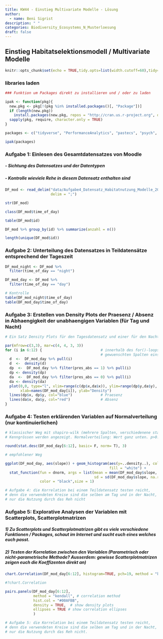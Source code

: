 ```yaml
---
title: KW44 - Einstieg Multivariate Modelle - Lösung
author:
  - name: Beni Sigrist
description: " "
categories: Biodiversity_Ecosystems_N_Musterloesung
draft: false
---
```


## Einstieg Habitatselektionsmodell / Multivariate Modelle

```r
knitr::opts_chunk$set(echo = TRUE,tidy.opts=list(width.cutoff=60),tidy=TRUE)
```

### libraries laden

```r
### Funktion um Packages direkt zu installieren und / oder zu laden

ipak <- function(pkg){
  new.pkg <- pkg[!(pkg %in% installed.packages()[, "Package"])]
  if (length(new.pkg)) 
    install.packages(new.pkg, repos = "http://cran.us.r-project.org", dependencies = TRUE)
  sapply(pkg, require, character.only = TRUE)
}

packages <- c("tidyverse", "PerformanceAnalytics", "pastecs", "psych", "car")

ipak(packages)
```

### Aufgabe 1: Einlesen des Gesamtdatensatzes von Moodle
##### - Sichtung des Datensatzes und der Datentypen
##### - Kontrolle wieviele Rehe in diesem Datensatz enthalten sind

```r

DF_mod <- read_delim("data/Aufgabe4_Datensatz_Habitatnutzung_Modelle_20211101_moodle.csv", 
                     delim = ";")

str(DF_mod)

class(DF_mod$time_of_day)

table(DF_mod$id)

DF_mod %>% group_by(id) %>% summarize(anzahl = n())

length(unique(DF_mod$id))
```

### Aufgabe 2: Unterteilung des Datensatzes in Teildatensätze entsprechend der Tageszeit

```r
DF_mod_night <- DF_mod %>%
  filter(time_of_day == "night")

DF_mod_day <- DF_mod %>%
  filter(time_of_day == "day")

# Kontrolle
table(DF_mod_night$time_of_day)
table(DF_mod_day$time_of_day)
```

### Aufgabe 3: Erstellen von Density Plots der Praesenz / Absenz in Abhaengigkeit der unabhaengigen Variablen (für Tag und Nacht)

```r
# Ein Satz Density Plots für den Tagesdatensatz und einer für den Nachtdatensatz 

par(mfrow=c(3,3), mar=c(4, 4, 3, 3))
for (i in 6:12) {                           # innerhalb des for()-loops die Nummern der 
                                            # gewuenschten Spalten einstellen
  d  <-  DF_mod_day %>% pull(i)
  d  <-  density(d)
  dp  <-  DF_mod_day %>% filter(pres_abs == 1) %>% pull(i)
  dp <- density(dp)
  da  <-  DF_mod_day %>% filter(pres_abs == 0) %>% pull(i)
  da <- density(da)
  plot(0,0, type="l", xlim=range(c(dp$x,da$x)), ylim=range(dp$y,da$y), 
       xlab=names(DF_mod_day[i]), ylab="Density")
  lines(dp$x, dp$y, col="blue")             # Praesenz
  lines(da$x, da$y, col="red")              # Absenz
}
```

### Aufgabe 4: Testen erklärenden Variablen auf Normalverteilung (nur kontinuierlichen) 

```r
# klassischer Weg mit shapiro-wilk (mehrere Spalten, verschiedenene statistische
# Kenngrössen werden angezeigt. Normalverteilung: Wert ganz unten. p>0.05 = ja)

round(stat.desc(DF_mod_day[6:12], basic= F, norm= T), 3)

# empfohlener Weg

ggplot(DF_mod_day, aes(slope)) + geom_histogram(aes(y=..density..), color = "black", 
                                                fill = "white") + 
  stat_function(fun = dnorm, args = list(mean = mean(DF_mod_day$slope, na.rm = T), 
                                         sd = sd(DF_mod_day$slope, na.rm = T)), 
                color = "black",size = 1)

# Aufgabe 4: die Korrelation bei einem Teildatensatz testen reicht, 
# denn die verwendeten Kreise sind die selben am Tag und in der Nacht, 
# nur die Nutzung durch das Reh nicht
```

### Aufgabe 5: Explorative Analysen der Variablen mit Scatterplots, Scatterplotmatrizen
##### 1) Zu Scatterplots und Scatterplotmatrizen gibt es viele verschiedene Funktionen / Packages, schaut im Internet und sucht euch eines welches euch passt.
##### 2) Testen der Korrelation zwischen den Variablen (Parametrisch oder nicht-parametrische Methode? Ausserdem: gewisse Scatterplotmatrizen zeigen euch die Koeffizenten direkt an)

```r
chart.Correlation(DF_mod_day[6:12], histogram=TRUE, pch=19, method = "kendall")

#?chart.Correlation

pairs.panels(DF_mod_day[6:12], 
             method = "kendall", # correlation method
             hist.col = "#00AFBB",
             density = TRUE,  # show density plots
             ellipses = TRUE # show correlation ellipses
             )

# Aufgabe 5: die Korrelation bei einem Teildatensatz testen reicht, 
# denn die verwendeten Kreise sind die selben am Tag und in der Nacht, 
# nur die Nutzung durch das Reh nicht.
```   